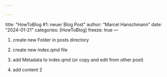```yaml
---

---
```

title: "HowToBlog #1: neuer Blog Post"
author: "Marcel Hanschmann"
date: "2024-01-21"
categories: [HowToBlog]
freeze: true
---

1.  create new Folder in posts directory

2.  create new index.qmd file

3.  add Metadata to index.qmd (or copy and edit from other post)

4.  add content 2
